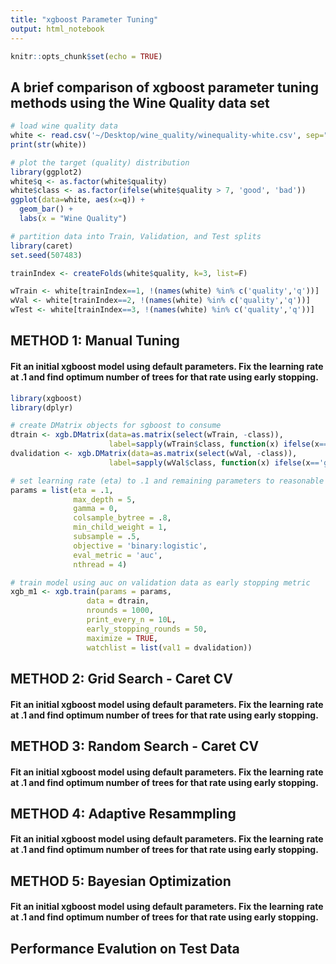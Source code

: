 ```yaml
---
title: "xgboost Parameter Tuning"
output: html_notebook
---
```


```r
knitr::opts_chunk$set(echo = TRUE)
```

## A brief comparison of xgboost parameter tuning methods using the Wine Quality data set

```r
# load wine quality data
white <- read.csv('~/Desktop/wine_quality/winequality-white.csv', sep=";")
print(str(white))

# plot the target (quality) distribution
library(ggplot2)
white$q <- as.factor(white$quality)
white$class <- as.factor(ifelse(white$quality > 7, 'good', 'bad'))
ggplot(data=white, aes(x=q)) +
  geom_bar() +
  labs(x = "Wine Quality")
```

```r
# partition data into Train, Validation, and Test splits
library(caret)
set.seed(507483)

trainIndex <- createFolds(white$quality, k=3, list=F)

wTrain <- white[trainIndex==1, !(names(white) %in% c('quality','q'))]
wVal <- white[trainIndex==2, !(names(white) %in% c('quality','q'))]
wTest <- white[trainIndex==3, !(names(white) %in% c('quality','q'))]
```



## METHOD 1:  Manual Tuning
#### Fit an initial xgboost model using default parameters.  Fix the learning rate at .1 and find optimum number of trees for that rate using early stopping.


```r
library(xgboost)
library(dplyr)

# create DMatrix objects for sgboost to consume
dtrain <- xgb.DMatrix(data=as.matrix(select(wTrain, -class)), 
                      label=sapply(wTrain$class, function(x) ifelse(x=='good', 1, 0)))
dvalidation <- xgb.DMatrix(data=as.matrix(select(wVal, -class)), 
                      label=sapply(wVal$class, function(x) ifelse(x=='good', 1, 0) ))

# set learning rate (eta) to .1 and remaining parameters to reasonable defaults
params = list(eta = .1,
              max_depth = 5,
              gamma = 0, 
              colsample_bytree = .8, 
              min_child_weight = 1, 
              subsample = .5,
              objective = 'binary:logistic',
              eval_metric = 'auc',
              nthread = 4)

# train model using auc on validation data as early stopping metric
xgb_m1 <- xgb.train(params = params,
                 data = dtrain,
                 nrounds = 1000,
                 print_every_n = 10L,
                 early_stopping_rounds = 50,
                 maximize = TRUE,
                 watchlist = list(val1 = dvalidation))
```




## METHOD 2:  Grid Search - Caret CV
#### Fit an initial xgboost model using default parameters.  Fix the learning rate at .1 and find optimum number of trees for that rate using early stopping.

## METHOD 3:  Random Search - Caret CV
#### Fit an initial xgboost model using default parameters.  Fix the learning rate at .1 and find optimum number of trees for that rate using early stopping.

## METHOD 4:  Adaptive Resammpling
#### Fit an initial xgboost model using default parameters.  Fix the learning rate at .1 and find optimum number of trees for that rate using early stopping.

## METHOD 5:  Bayesian Optimization
#### Fit an initial xgboost model using default parameters.  Fix the learning rate at .1 and find optimum number of trees for that rate using early stopping.



## Performance Evalution on Test Data
